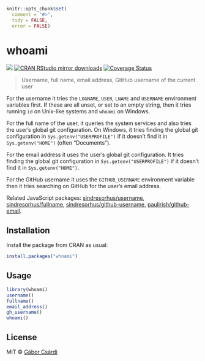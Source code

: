 
```r
knitr::opts_chunk$set(
  comment = "#>",
  tidy = FALSE,
  error = FALSE)
```

# whoami

[![](https://www.r-pkg.org/badges/version/whoami)](https://www.r-pkg.org/pkg/whoami)
[![CRAN RStudio mirror downloads](https://cranlogs.r-pkg.org/badges/whoami)](https://www.r-pkg.org/pkg/whoami)
[![Coverage Status](https://img.shields.io/codecov/c/github/r-lib/whoami/master.svg)](https://codecov.io/github/r-lib/whoami?branch=master)

> Username, full name, email address, GitHub username of the current user

For the username it tries the `LOGNAME`, `USER`, `LNAME` and
`USERNAME` environment variables first. If these are all unset,
or set to an empty string, then it tries running `id` on Unix-like
systems and `whoami` on Windows.

For the full name of the user, it queries the system services and also
 tries the user's global git configuration. On Windows, it tries finding
 the global git configuration in `Sys.getenv("USERPROFILE")` if it doesn't
 find it in `Sys.getenv("HOME")` (often "Documents").

For the email address it uses the user's global git configuration. It tries
finding the global git configuration in `Sys.getenv("USERPROFILE")` if it
doesn't find it in `Sys.getenv("HOME")`.

For the GitHub username it uses the `GITHUB_USERNAME` environment variable
then it tries searching on GitHub for the user's email address.

Related JavaScript packages:
[sindresorhus/username](https://github.com/sindresorhus/username),
[sindresorhus/fullname](https://github.com/sindresorhus/fullname),
[sindresorhus/github-username](https://github.com/sindresorhus/github-username),
[paulirish/github-email](https://github.com/paulirish/github-email).

## Installation

Install the package from CRAN as usual:

```r
install.packages("whoami")
```

## Usage

```r
library(whoami)
username()
fullname()
email_address()
gh_username()
whoami()
```

## License

MIT © [Gábor Csárdi](https://github.com/gaborcsardi)
